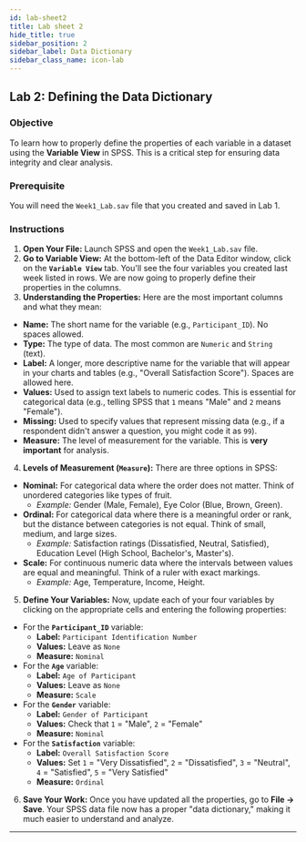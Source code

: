 ```yaml
---
id: lab-sheet2
title: Lab sheet 2
hide_title: true
sidebar_position: 2
sidebar_label: Data Dictionary
sidebar_class_name: icon-lab
---
```


<ModuleBanner />


## Lab 2: Defining the Data Dictionary

### Objective
To learn how to properly define the properties of each variable in a dataset using the **Variable View** in SPSS. This is a critical step for ensuring data integrity and clear analysis.

### Prerequisite
You will need the `Week1_Lab.sav` file that you created and saved in Lab 1.

### Instructions

1.  **Open Your File:** Launch SPSS and open the `Week1_Lab.sav` file.
2.  **Go to Variable View:** At the bottom-left of the Data Editor window, click on the **`Variable View`** tab. You'll see the four variables you created last week listed in rows. We are now going to properly define their properties in the columns.
3.  **Understanding the Properties:** Here are the most important columns and what they mean:
* **Name:** The short name for the variable (e.g., `Participant_ID`). No spaces allowed.
* **Type:** The type of data. The most common are `Numeric` and `String` (text).
* **Label:** A longer, more descriptive name for the variable that will appear in your charts and tables (e.g., "Overall Satisfaction Score"). Spaces are allowed here.
* **Values:** Used to assign text labels to numeric codes. This is essential for categorical data (e.g., telling SPSS that `1` means "Male" and `2` means "Female").
* **Missing:** Used to specify values that represent missing data (e.g., if a respondent didn't answer a question, you might code it as `99`).
* **Measure:** The level of measurement for the variable. This is **very important** for analysis.
4.  **Levels of Measurement (`Measure`):** There are three options in SPSS:
* **Nominal:** For categorical data where the order does not matter. Think of unordered categories like types of fruit.
  * *Example:* Gender (Male, Female), Eye Color (Blue, Brown, Green).
* **Ordinal:** For categorical data where there is a meaningful order or rank, but the distance between categories is not equal. Think of small, medium, and large sizes.
  * *Example:* Satisfaction ratings (Dissatisfied, Neutral, Satisfied), Education Level (High School, Bachelor's, Master's).
* **Scale:** For continuous numeric data where the intervals between values are equal and meaningful. Think of a ruler with exact markings.
  * *Example:* Age, Temperature, Income, Height.
5.  **Define Your Variables:** Now, update each of your four variables by clicking on the appropriate cells and entering the following properties:

* For the **`Participant_ID`** variable:
  * **Label:** `Participant Identification Number`
  * **Values:** Leave as `None`
  * **Measure:** `Nominal`
* For the **`Age`** variable:
  * **Label:** `Age of Participant`
  * **Values:** Leave as `None`
  * **Measure:** `Scale`
* For the **`Gender`** variable:
  * **Label:** `Gender of Participant`
  * **Values:** Check that `1` = "Male", `2` = "Female"
  * **Measure:** `Nominal`
* For the **`Satisfaction`** variable:
  * **Label:** `Overall Satisfaction Score`
  * **Values:** Set `1` = "Very Dissatisfied", `2` = "Dissatisfied", `3` = "Neutral", `4` = "Satisfied", `5` = "Very Satisfied"
  * **Measure:** `Ordinal`
6.  **Save Your Work:** Once you have updated all the properties, go to **File -> Save**. Your SPSS data file now has a proper "data dictionary," making it much easier to understand and analyze.

---

